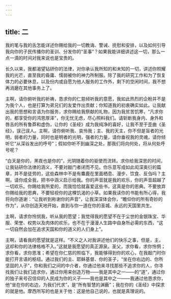 ```yaml
---
---
---
```

title: 二
---

我的笔与我的舌怎能详述你赐给我的一切教诲、警诫、抚慰和安排，以及如何引导我向你的子民传播你的圣训、分发你的“圣事”？如果我能详细讲述这一切，那么一点一滴的时间对我来说也是宝贵的。

长久以来，我都渴望钻研你的法律，对你承认我所知的和未知的一切，讲述你照耀我的光芒，直至我的昏庸、懦弱被你的神力所制服。除了我的研究工作和为了恢复体力的必要休息，以及份内或自愿为他人服务的工作外，剩下的空闲时间，我不想再消磨在其他事务上了。

主啊，请你俯听我的祈祷，恳求你的仁慈倾听我的意愿，我如此热烈的企盼并不是为我个人，也是打算为弟兄们的友爱作出贡献；你知道我的初衷确实如此。让我献出我的思想和言语为你服务，求你赐给我祭献的礼物，因为我贫苦饥寒，“凡求你的，都享受你的鸿恩厚泽”，你无忧无虑，尽心照料我们。请斩断我身内、身外和唇舌的所有鲁莽和虚伪，让你的《圣经》成为我纯净的喜好，让我不至于歪曲《圣经》，误己误人。主啊，请你俯听我、哀怜我；主、我的天主，你不但是盲者的光明，弱者的力量，同时也是明者的光明，强者的力量，请你垂视我的灵魂，请你倾听它“从深谷发出的呼号”；假如你听不到幽深之处，那我们将向何处，将从何处呼号呢？

“白天是你的，黑夜也是你的”，光阴随着你的驱使而流转。求你给我深思的时间，让我钻研你法律的涵义，不要对敲门者闭而不见。你乐意写成如此闳深奥衍的篇章，并不是徒劳的，这些森林中不是有麋鹿在里面栖息、漫步、饮食、反刍吗？主啊，请你成全我，把书中涵义启示给我。你的声音就是我的欢乐，你的声音超越了一切欢乐。你赐给我所爱的，而我恰恰就喜爱这些书，这真是你的恩典。不要放弃你赐给我的恩典，不要轻视你的这棵饥渴的小草。如果我读你的书能有所心得，我将向你道谢：“让我听到称谢你的声音”，让我深深体会你，“瞻仰你的所有奇妙的作为”，从你创造天地开始，直到与你一道在你的圣城、永远的天国里共生。

主啊，请求你怜悯我，听从我的愿望；我觉得我的愿望不在于尘世的金银珠宝、华服、荣誉、权势以及肉体的欢乐，也不在于漫漫人生路中自身所必需的东西，“这一切自然会加在追求天国和你的道义的人们身上”。

主啊，请看我的愿望就是这样。“不义之人对我讲述他们的快乐之事，但是，主，这却和你的法律格格不入。”这就是我愿望的真正源泉。圣父，求你看，求你怜惘；求你看，求你恩准；希望在你仁慈的照临下，我能够得到你的欢心，在我敲门时你能打开言语的枢纽。通过我们的主、耶稣基督、你的圣子，“坐在你右边的、你所坚固的人子”，你和我们之间的中介者，你通过他来寻找那些不追求你的人，你寻找我们让我们追求你，通过你用来创造万物——我是其中之一——的“道”，通过你的独子来号召信仰的人民成为你的义子——我也是其中之一——我通过他恳求你，他“坐在你的右边，为我们代求”，是“所有智慧的渊薮”；我在你的《圣经》中探求的就是他。摩西所写的也是关于他：这是他自己说的，也就是真理说的。